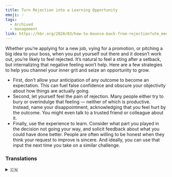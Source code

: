 ```yaml
---
title: Turn Rejection into a Learning Opportunity
emoji: 💡
tags:
  - Archived
  - management
link: https://hbr.org/2020/03/how-to-bounce-back-from-rejection?utm_medium=email&utm_source=newsletter_daily&utm_campaign=mtod_notactsubs
---
```


Whether you’re applying for a new job, vying for a promotion, or pitching a big idea to your boss, when you put yourself out there and it doesn’t work out, you’re likely to feel rejected. It’s natural to feel a sting after a setback, but internalizing that negative feeling won’t help. Here are a few strategies to help you channel your inner grit and seize an opportunity to grow.

- First, <Highlight>don't allow your anticipation of any outcome to become an expectation</Highlight>. This can fuel false confidence and obscure your objectivity about how things are actually going.
- Second, <Highlight>let yourself feel the pain of rejection</Highlight>. Many people either try to bury or overindulge that feeling — neither of which is productive. Instead, name your disappointment, acknowledging that you feel hurt by the outcome. You might even talk to a trusted friend or colleague about it.
- Finally, <Highlight>use the experience to learn</Highlight>. Consider what part you played in the decision not going your way, and solicit feedback about what you could have done better. People are often willing to be honest when they think your request to improve is sincere. And ideally, you can use that input the next time you take on a similar challenge.

### Translations

<details>
   <summary>🇨🇳</summary>

无论你是在申请一份新工作,争取晋升,还是给老板提出个好主意.当你投入其中却失败了,你可能会感到沮丧. 受挫后感到刺痛是很自然的,但把消极的情绪压抑在心里是无济于事的. 以下有几个方法来帮助你找到内心的勇气, 并抓住成长的机会.

- 首先, 不要让你对任何结果的期待变成了期望. 这会助长你错误的自信,也会让你对事情的真实情况了解不够客观.
- 其次, 让自己感受挫折的痛苦. 很多人不是试图忽略这种感觉,就是过分纵容这种感觉--无论哪一种都不管用. 相反地, 说出你的失望, 承认自己收到了伤害. 你甚至可以向你信任的朋友或同事倾诉这件事.
- 最后, 总结经验教训. 想想你在决定不走自己的路时扮演了什么角色. 然后寻求有关你可以做得更好的方面的反馈.当人们觉得你是真心诚意地想提高进自己时, 他们通常也会坦诚相对. 在理想的情况下, 下一次遇到类似问题的时候,你可以使用这些建议.

</details>
